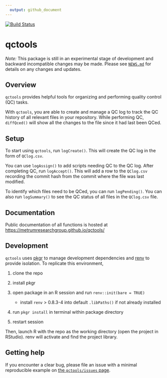 ```yaml
---
  output: github_document
---
```


<!-- README.md is generated from README.Rmd. Please edit that file -->

<!-- badges: start -->

[![Build Status](https://github.com/metrumresearchgroup/qctools/actions/workflows/main.yaml/badge.svg)](https://github.com/metrumresearchgroup/qctools/actions/workflows/main.yaml)
<!-- badges: end -->

# qctools

_Note:_ This package is still in an experimental stage of development and backward incompatible changes may be made. Please see [`NEWS.md`](https://github.com/metrumresearchgroup/qctools/blob/main/NEWS.md) for details on any changes and updates.

## Overview

`qctools` provides helpful tools for organizing and performing quality control (QC)
tasks.

With `qctools`, you are able to create and manage a QC log to track the QC history
of all relevant files in your repository. While performing QC, `diffQced()` will
show all the changes to the file since it had last been QCed.

## Setup

To start using `qctools`, run `logCreate()`. This will create the QC log in the form
of `QClog.csv`. 

You can use `logAssign()` to add scripts needing QC to the QC log. After
completing QC, run `logAccept()`. This will add a row to the `QClog.csv` recording
the commit hash from the commit where the file was last modified.

To identify which files need to be QCed, you can run `logPending()`. You can also
run `logSummary()` to see the QC status of all files in the `QClog.csv` file.

## Documentation
Public documentation of all functions is hosted at [https://metrumresearchgroup.github.io/qctools/](https://metrumresearchgroup.github.io/qctools/)

## Development

`qctools` uses [pkgr](https://github.com/metrumresearchgroup/pkgr) to manage
development dependencies and [renv](https://rstudio.github.io/renv/) to
provide isolation. To replicate this environment,

1.  clone the repo

2.  install pkgr

3.  open package in an R session and run `renv::init(bare = TRUE)`

    -   install `renv` \> 0.8.3-4 into default `.libPaths()` if not
        already installed

4.  run `pkgr install` in terminal within package directory

5.  restart session

Then, launch R with the repo as the working directory (open the project
in RStudio). renv will activate and find the project library.

## Getting help

If you encounter a clear bug, please file an issue with a minimal reproducible example on [the `qctools/issues` page](https://github.com/metrumresearchgroup/qctools/issues). 
